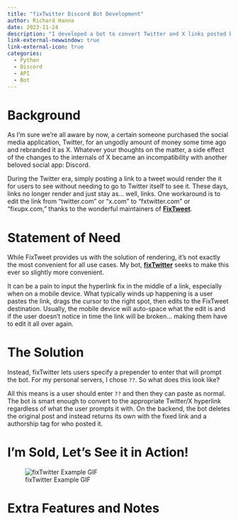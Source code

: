 ```yaml
---
title: "fixTwitter Discord Bot Development"
author: Richard Hanna
date: 2023-11-24
description: "I developed a bot to convert Twitter and X links posted by users in Discord to fixupx links for better rendering."
link-external-newwindow: true
link-external-icon: true
categories:
  - Python
  - Discord
  - API
  - Bot
---
```


# Background

As I'm sure we're all aware by now, a certain someone purchased the social media application, Twitter, for an ungodly amount of money some time ago and rebranded it as X. Whatever your thoughts on the matter, a side effect of the changes to the internals of X became an incompatibility with another beloved social app: Discord.

During the Twitter era, simply posting a link to a tweet would render the it for users to see without needing to go to Twitter itself to see it. These days, links no longer render and just stay as... well, links. One workaround is to edit the link from "twitter.com" or "x.com" to "fxtwitter.com" or "fixupx.com," thanks to the wonderful maintainers of **[FixTweet](https://github.com/FixTweet/FixTweet)**.

# Statement of Need

While FixTweet provides us with the solution of rendering, it's not exactly the most convenient for all use cases. My bot, **[fixTwitter](https://github.com/rsh52/fixTwitter)** seeks to make this ever so slightly more convenient.

It can be a pain to input the hyperlink fix in the middle of a link, especially when on a mobile device. What typically winds up happening is a user pastes the link, drags the cursor to the right spot, then edits to the FixTweet destination. Usually, the mobile device will auto-space what the edit is and if the user doesn't notice in time the link will be broken... making them have to edit it all over again.

# The Solution

Instead, fixTwitter lets users specify a prepender to enter that will prompt the bot. For my personal servers, I chose `??`. So what does this look like?

All this means is a user should enter `??` and then they can paste as normal. The bot is smart enough to convert to the appropriate Twitter/X hyperlink regardless of what the user prompts it with. On the backend, the bot deletes the original post and instead returns its own with the fixed link and a authorship tag for who posted it.

# I'm Sold, Let's See it in Action!


![fixTwitter Example GIF](images/fixTwitter_bot/example.gif)

# Extra Features and Notes
